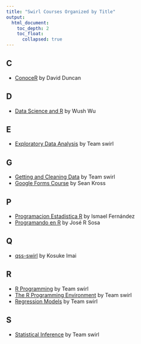```yaml
---
title: "Swirl Courses Organized by Title"
output:
  html_document:
    toc_depth: 2
    toc_float:
      collapsed: true
---
```


## C

- [ConoceR](conocer.html) by David Duncan

## D

- [Data Science and R](dsandr.html) by Wush Wu

## E

- [Exploratory Data Analysis](eda.html) by Team swirl

## G

- [Getting and Cleaning Data](getclean.html) by Team swirl
- [Google Forms Course](gfc.html) by Sean Kross

## P

- [Programacion Estadistica R](estadistica.html) by Ismael Fernández
- [Programando en R](programando.html) by José R Sosa

## Q

- [qss-swirl](qss.html) by Kosuke Imai

## R

- [R Programming](rprog.html) by Team swirl
- [The R Programming Environment](rpe.html) by Team swirl
- [Regression Models](regmod.html) by Team swirl

## S

- [Statistical Inference](statinf.html) by Team swirl